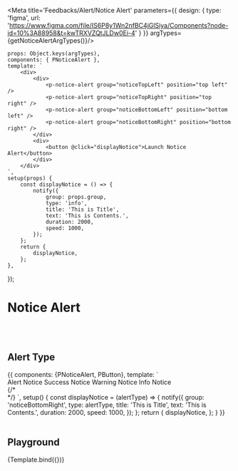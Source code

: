 


<Meta title='Feedbacks/Alert/Notice Alert' parameters={{
    design: {
        type: 'figma',
        url: 'https://www.figma.com/file/IS6P8y1Wn2nfBC4jGlSiya/Components?node-id=10%3A88958&t=kwTRXVZQtJLDw0Ei-4'
    }
}} argTypes={getNoticeAlertArgTypes()}/>


    props: Object.keys(argTypes),
    components: { PNoticeAlert },
    template: `
        <div>
            <div>
                <p-notice-alert group="noticeTopLeft" position="top left" />
                <p-notice-alert group="noticeTopRight" position="top right" />
                <p-notice-alert group="noticeBottomLeft" position="bottom left" />
                <p-notice-alert group="noticeBottomRight" position="bottom right" />
            </div>
            <div>
                <button @click="displayNotice">Launch Notice Alert</button>
            </div>
        </div>
    `,
    setup(props) {
        const displayNotice = () => {
            notify({
                group: props.group,
                type: 'info',
                title: 'This is Title',
                text: 'This is Contents.',
                duration: 2000,
                speed: 1000,
            });
        };
        return {
            displayNotice,
        };
    },
});

# Notice Alert

<br/>
<br/>

## Alert Type
<Canvas>
    <Story name="Basic">
        {{
            components: {PNoticeAlert, PButton},
            template: `
<div>
    <div>
        <p-notice-alert group="noticeBottomRight" position="bottom right" />
    </div>
    <p-button style-type="negative-primary" class="mr-2" @click="displayNotice('alert')">Alert Notice</p-button>
    <p-button style-type="positive" class="mr-2" @click="displayNotice('success')">Success Notice</p-button>
    <p-button :style="{'background-color': '#FFCE02'}" class="mr-2" @click="displayNotice('warning')">Warning Notice</p-button>
    <p-button style-type="tertiary" class="mr-2" @click="displayNotice('info')">Info Notice</p-button>
</div>
{/*<div>*/}
`,
            setup() {
                const displayNotice = (alertType) => {
                    notify({
                        group: 'noticeBottomRight',
                        type: alertType,
                        title: 'This is Title',
                        text: 'This is Contents.',
                        duration: 2000,
                        speed: 1000,
                    });
                };
                return {
                    displayNotice,
                };
            }
        }}
    </Story>
</Canvas>

<br/>
<br/>

## Playground

<Canvas>
    <Story name="Playground">
        {Template.bind({})}
    </Story>
</Canvas>

<ArgsTable story="Playground"/>
